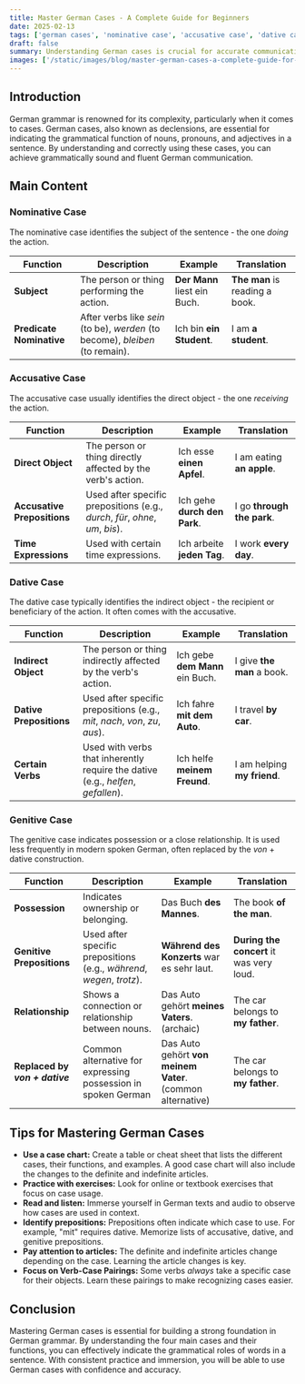 ```yaml
---
title: Master German Cases - A Complete Guide for Beginners
date: 2025-02-13
tags: ['german cases', 'nominative case', 'accusative case', 'dative case', 'genitive case', 'german grammar']
draft: false
summary: Understanding German cases is crucial for accurate communication. This guide provides a comprehensive overview of all four cases, their functions, and practical tips to help you master them.
images: ['/static/images/blog/master-german-cases-a-complete-guide-for-beginners-1.webp']
---
```


## Introduction

German grammar is renowned for its complexity, particularly when it comes to cases. German cases, also known as declensions, are essential for indicating the grammatical function of nouns, pronouns, and adjectives in a sentence. By understanding and correctly using these cases, you can achieve grammatically sound and fluent German communication.

## Main Content

### Nominative Case

The nominative case identifies the subject of the sentence - the one _doing_ the action.

| Function                 | Description                                                                   | Example                      | Translation                    |
| ------------------------ | ----------------------------------------------------------------------------- | ---------------------------- | ------------------------------ |
| **Subject**              | The person or thing performing the action.                                    | **Der Mann** liest ein Buch. | **The man** is reading a book. |
| **Predicate Nominative** | After verbs like _sein_ (to be), _werden_ (to become), _bleiben_ (to remain). | Ich bin **ein Student**.     | I am **a student**.            |

### Accusative Case

The accusative case usually identifies the direct object - the one _receiving_ the action.

| Function                    | Description                                                                   | Example                      | Translation                |
| --------------------------- | ----------------------------------------------------------------------------- | ---------------------------- | -------------------------- |
| **Direct Object**           | The person or thing directly affected by the verb's action.                   | Ich esse **einen Apfel**.    | I am eating **an apple**.  |
| **Accusative Prepositions** | Used after specific prepositions (e.g., _durch_, _für_, _ohne_, _um_, _bis_). | Ich gehe **durch den Park**. | I go **through the park**. |
| **Time Expressions**        | Used with certain time expressions.                                           | Ich arbeite **jeden Tag**.   | I work **every day**.      |

### Dative Case

The dative case typically identifies the indirect object - the recipient or beneficiary of the action. It often comes with the accusative.

| Function                | Description                                                                      | Example                         | Translation                 |
| ----------------------- | -------------------------------------------------------------------------------- | ------------------------------- | --------------------------- |
| **Indirect Object**     | The person or thing indirectly affected by the verb's action.                    | Ich gebe **dem Mann** ein Buch. | I give **the man** a book.  |
| **Dative Prepositions** | Used after specific prepositions (e.g., _mit_, _nach_, _von_, _zu_, _aus_).      | Ich fahre **mit dem Auto**.     | I travel **by car**.        |
| **Certain Verbs**       | Used with verbs that inherently require the dative (e.g., _helfen_, _gefallen_). | Ich helfe **meinem Freund**.    | I am helping **my friend**. |

### Genitive Case

The genitive case indicates possession or a close relationship. It is used less frequently in modern spoken German, often replaced by the _von_ + dative construction.

| Function                       | Description                                                           | Example                                                    | Translation                              |
| ------------------------------ | --------------------------------------------------------------------- | ---------------------------------------------------------- | ---------------------------------------- |
| **Possession**                 | Indicates ownership or belonging.                                     | Das Buch **des Mannes**.                                   | The book **of the man**.                 |
| **Genitive Prepositions**      | Used after specific prepositions (e.g., _während_, _wegen_, _trotz_). | **Während des Konzerts** war es sehr laut.                 | **During the concert** it was very loud. |
| **Relationship**               | Shows a connection or relationship between nouns.                     | Das Auto gehört **meines Vaters**. (archaic)               | The car belongs to **my father**.        |
| **Replaced by _von + dative_** | Common alternative for expressing possession in spoken German         | Das Auto gehört **von meinem Vater**. (common alternative) | The car belongs to **my father**.        |

## Tips for Mastering German Cases

- **Use a case chart:** Create a table or cheat sheet that lists the different cases, their functions, and examples. A good case chart will also include the changes to the definite and indefinite articles.
- **Practice with exercises:** Look for online or textbook exercises that focus on case usage.
- **Read and listen:** Immerse yourself in German texts and audio to observe how cases are used in context.
- **Identify prepositions:** Prepositions often indicate which case to use. For example, "mit" requires dative. Memorize lists of accusative, dative, and genitive prepositions.
- **Pay attention to articles:** The definite and indefinite articles change depending on the case. Learning the article changes is key.
- **Focus on Verb-Case Pairings:** Some verbs _always_ take a specific case for their objects. Learn these pairings to make recognizing cases easier.

## Conclusion

Mastering German cases is essential for building a strong foundation in German grammar. By understanding the four main cases and their functions, you can effectively indicate the grammatical roles of words in a sentence. With consistent practice and immersion, you will be able to use German cases with confidence and accuracy.
